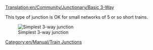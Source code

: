 [[Translation:en/Community/Junctionary/Basic 3-Way]]
{{ru/Перевод|en/Community/Junctionary/Basic 3-Way|1}}
{{ru/Community/Junctionary/Меню развязки}}

This type of junction is OK for small networks of 5 or so short trains.

[[File:en/Community/Junctionary/3way basic3.png|none|frame|Simplest 3-way junction]]

{{en/Community/Junctionary/Junction Criteria|Cheap|0|0|0|1|0|0|1|1|0|0|0||Broken down trains stop whole junction.|
*Can only handle one train at a time. (unless using [[en/Manual/Signals]])
*Will cause traffic backup. 
}}

[[Category:en/Manual/Train Junctions]]